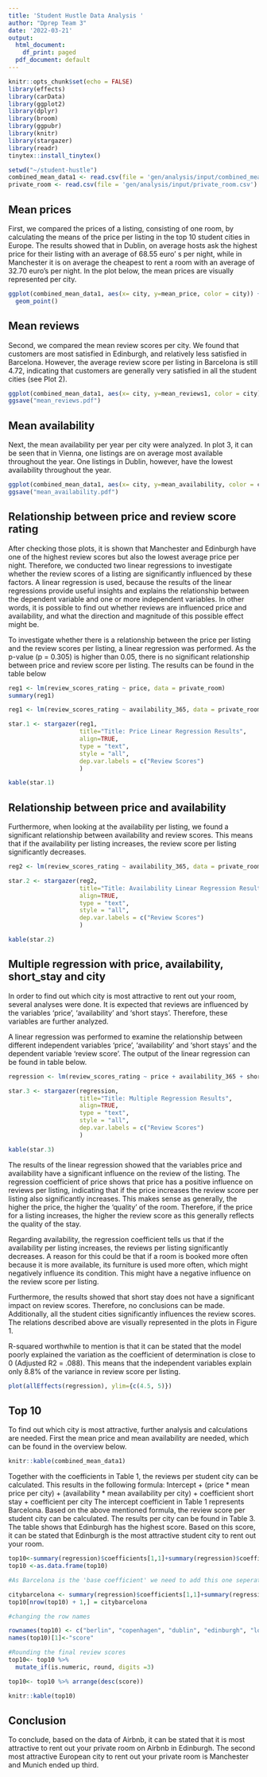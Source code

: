 ```yaml
---
title: 'Student Hustle Data Analysis '
author: "Dprep Team 3"
date: '2022-03-21'
output:
  html_document:
    df_print: paged
  pdf_document: default
---
```


```r
knitr::opts_chunk$set(echo = FALSE)
library(effects)
library(carData)
library(ggplot2)
library(dplyr)
library(broom)
library(ggpubr)
library(knitr)
library(stargazer)
library(readr)
tinytex::install_tinytex()
```

```r
setwd("~/student-hustle")
combined_mean_data1 <- read.csv(file = 'gen/analysis/input/combined_mean_data1.csv')
private_room <- read.csv(file = 'gen/analysis/input/private_room.csv')
```

## Mean prices

First, we compared the prices of a listing, consisting of one room, by calculating the means of the price per listing in the top 10 student cities in Europe. The results showed that in Dublin, on average hosts ask the highest price for their listing with an average of 68.55 euro' s per night, while in Manchester it is on average the cheapest to rent a room with an average of 32.70 euro's per night. In the plot below, the mean prices are visually represented per city.

```r
ggplot(combined_mean_data1, aes(x= city, y=mean_price, color = city)) +
  geom_point() 
```

## Mean reviews

Second, we compared the mean review scores per city. We found that customers are most satisfied in Edinburgh, and relatively less satisfied in Barcelona. However, the average review score per listing in Barcelona is still 4.72, indicating that customers are generally very satisfied in all the student cities (see Plot 2).

```r
ggplot(combined_mean_data1, aes(x= city, y=mean_reviews1, color = city)) +geom_point()
ggsave("mean_reviews.pdf")
```

## Mean availability

Next, the mean availability per year per city were analyzed. In plot 3, it can be seen that in Vienna, one listings are on average most available throughout the year. One listings in Dublin, however, have the lowest availability throughout the year.

```r
ggplot(combined_mean_data1, aes(x= city, y=mean_availability, color = city)) +geom_point()
ggsave("mean_availability.pdf")
```

## Relationship between price and review score rating

After checking those plots, it is shown that Manchester and Edinburgh have one of the highest review scores but also the lowest average price per night. Therefore, we conducted two linear regressions to investigate whether the review scores of a listing are significantly influenced by these factors. A linear regression is used, because the results of the linear regressions provide useful insights and explains the relationship between the dependent variable and one or more independent variables. In other words, it is possible to find out whether reviews are influenced price and availability, and what the direction and magnitude of this possible effect might be.

To investigate whether there is a relationship between the price per listing and the review scores per listing, a linear regression was performed. As the p-value (p = 0.305) is higher than 0.05, there is no significant relationship between price and review score per listing. The results can be found in the table below

```r
reg1 <- lm(review_scores_rating ~ price, data = private_room)
summary(reg1)
```

```r
reg1 <- lm(review_scores_rating ~ availability_365, data = private_room)
```

```r
star.1 <- stargazer(reg1,
                    title="Title: Price Linear Regression Results",
                    align=TRUE,
                    type = "text",
                    style = "all",
                    dep.var.labels = c("Review Scores")
                    )
```

```r
kable(star.1)
```

## Relationship between price and availability

Furthermore, when looking at the availability per listing, we found a significant relationship between availability and review scores. This means that if the availability per listing increases, the review score per listing significantly decreases.

```r
reg2 <- lm(review_scores_rating ~ availability_365, data = private_room)
```

```r
star.2 <- stargazer(reg2,
                    title="Title: Availability Linear Regression Results",
                    align=TRUE,
                    type = "text",
                    style = "all", 
                    dep.var.labels = c("Review Scores")
                    )
```

```r
kable(star.2)
```

## Multiple regression with price, availability, short_stay and city

In order to find out which city is most attractive to rent out your room, several analyses were done. It is expected that reviews are influenced by the variables 'price', 'availability' and 'short stays'. Therefore, these variables are further analyzed.

A linear regression was performed to examine the relationship between different independent variables 'price', 'availability' and 'short stays' and the dependent variable 'review score'. The output of the linear regression can be found in table below.

```r
regression <- lm(review_scores_rating ~ price + availability_365 + short_stay +city, data=private_room)
```

```r
star.3 <- stargazer(regression,
                    title="Title: Multiple Regression Results",
                    align=TRUE,
                    type = "text",
                    style = "all", 
                    dep.var.labels = c("Review Scores")
                    )
```

```r
kable(star.3)
```

The results of the linear regression showed that the variables price and availability have a significant influence on the review of the listing. The regression coefficient of price shows that price has a positive influence on reviews per listing, indicating that if the price increases the review score per listing also significantly increases. This makes sense as generally, the higher the price, the higher the 'quality' of the room. Therefore, if the price for a listing increases, the higher the review score as this generally reflects the quality of the stay.

Regarding availability, the regression coefficient tells us that if the availability per listing increases, the reviews per listing significantly decreases. A reason for this could be that if a room is booked more often because it is more available, its furniture is used more often, which might negatively influence its condition. This might have a negative influence on the review score per listing.

Furthermore, the results showed that short stay does not have a significant impact on review scores. Therefore, no conclusions can be made. Additionally, all the student cities significantly influences the review scores. The relations described above are visually represented in the plots in Figure 1.

R-squared worthwhile to mention is that it can be stated that the model poorly explained the variation as the coefficient of determination is close to 0 (Adjusted R2 = .088). This means that the independent variables explain only 8.8% of the variance in review score per listing.

```r
plot(allEffects(regression), ylim={c(4.5, 5)})
```

## Top 10

To find out which city is most attractive, further analysis and calculations are needed. First the mean price and mean availability are needed, which can be found in the overview below.

```r
knitr::kable(combined_mean_data1)
```

Together with the coefficients in Table 1, the reviews per student city can be calculated. This results in the following formula: Intercept + (price \* mean price per city) + (availability \* mean availability per city) + coefficient short stay + coefficient per city The intercept coefficient in Table 1 represents Barcelona. Based on the above mentioned formula, the review score per student city can be calculated. The results per city can be found in Table 3. The table shows that Edinburgh has the highest score. Based on this score, it can be stated that Edinburgh is the most attractive student city to rent out your room.

```r
top10<-summary(regression)$coefficients[1,1]+summary(regression)$coefficients[2,1]*combined_mean_data1$mean_price[2:10]+summary(regression)$coefficients[3,1]*combined_mean_data1$mean_availability[2:10]+summary(regression)$coefficients[4,1]+summary(regression)$coefficients[5:13,1] 
top10 <-as.data.frame(top10)

#As Barcelona is the 'base coefficient' we need to add this one seperately

citybarcelona <- summary(regression)$coefficients[1,1]+summary(regression)$coefficients[2,1]*combined_mean_data1$mean_price[1]+summary(regression)$coefficients[3,1]*combined_mean_data1$mean_availability[1]+summary(regression)$coefficients[4,1] 
top10[nrow(top10) + 1,] = citybarcelona

#changing the row names

rownames(top10) <- c("berlin", "copenhagen", "dublin", "edinburgh", "london", "manchester", "munich", "paris", "vienna", "barcelona")
names(top10)[1]<-"score"

#Rounding the final review scores
top10<- top10 %>%
  mutate_if(is.numeric, round, digits =3)

top10<- top10 %>% arrange(desc(score))
```

```r
knitr::kable(top10)
```

## Conclusion

To conclude, based on the data of Airbnb, it can be stated that it is most attractive to rent out your private room on Airbnb in Edinburgh. The second most attractive European city to rent out your private room is Manchester and Munich ended up third.
